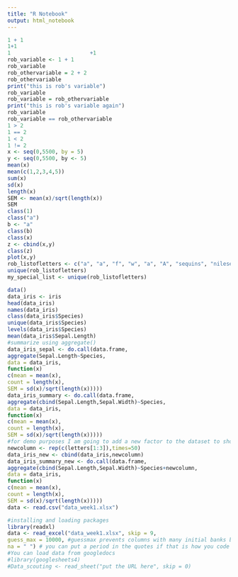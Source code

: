 ```yaml
---
title: "R Notebook"
output: html_notebook
---
```


```r
1 + 1
1+1
1                         +1
rob_variable <- 1 + 1
rob_variable
rob_othervariable = 2 + 2
rob_othervariable
print("this is rob's variable")
rob_variable
rob_variable = rob_othervariable
print("this is rob's variable again")
rob_variable
rob_variable == rob_othervariable
1 > 2
1 == 2
1 < 2
1 != 2
x <- seq(0,5500, by = 5)
y <- seq(0,5500, by <- 5)
mean(x)
mean(c(1,2,3,4,5))
sum(x)
sd(x)
length(x)
SEM <- mean(x)/sqrt(length(x))
SEM
class(1)
class("a")
b <- "a"
class(b)
class(x)
z <- cbind(x,y)
class(z)
plot(x,y)
rob_listofletters <- c("a", "a", "f", "w", "a", "A", "sequins", "nileseldredge")
unique(rob_listofletters)
my_special_list <- unique(rob_listofletters)
```

```r
data()
data_iris <- iris
head(data_iris)
names(data_iris)
class(data_iris$Species)
unique(data_iris$Species)
levels(data_iris$Species)
mean(data_iris$Sepal.Length)
#summarize using aggregate()
data_iris_sepal <- do.call(data.frame,
aggregate(Sepal.Length~Species,
data = data_iris,
function(x)
c(mean = mean(x),
count = length(x),
SEM = sd(x)/sqrt(length(x)))))
data_iris_summary <- do.call(data.frame,
aggregate(cbind(Sepal.Length,Sepal.Width)~Species,
data = data_iris,
function(x)
c(mean = mean(x),
count = length(x),
SEM = sd(x)/sqrt(length(x)))))
#for demo purposes I am going to add a new factor to the dataset to show how to aggregate by multiple things
newcolumn <- rep(c(letters[1:3]),times=50)
data_iris_new <- cbind(data_iris,newcolumn)
data_iris_summary_new <- do.call(data.frame,
aggregate(cbind(Sepal.Length,Sepal.Width)~Species+newcolumn,
data = data_iris,
function(x)
c(mean = mean(x),
count = length(x),
SEM = sd(x)/sqrt(length(x)))))
data <- read.csv("data_week1.xlsx")
```

```r
#installing and loading packages
library(readxl)
data <- read_excel("data_week1.xlsx", skip = 9,
guess_max = 10000, #guessmax prevents columns with many initial banks being imported as a logical FALSE for not NAs)
na = " ") # you can put a period in the quotes if that is how you code blanks.
#You can load data from googledocs
#library(googlesheets4)
#Data_scouting <- read_sheet("put the URL here", skip = 0)
```
